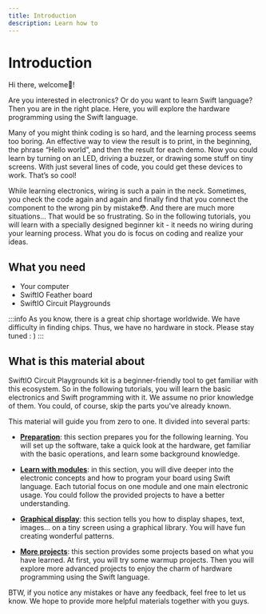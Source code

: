 ```yaml
---
title: Introduction
description: Learn how to
---
```


# Introduction

Hi there, welcome🥳! 

Are you interested in electronics? Or do you want to learn Swift language? Then you are in the right place. Here, you will explore the hardware programming using the Swift language.

Many of you might think coding is so hard, and the learning process seems too boring. An effective way to view the result is to print, in the beginning, the phrase “Hello world”, and then the result for each demo. Now you could learn by turning on an LED, driving a buzzer, or drawing some stuff on tiny screens. With just several lines of code, you could get these devices to work. That’s so cool!

While learning electronics, wiring is such a pain in the neck. Sometimes, you check the code again and again and finally find that you connect the component to the wrong pin by mistake😳. And there are much more situations... That would be so frustrating. So in the following tutorials, you will learn with a specially designed beginner kit - it needs no wiring during your learning process. What you do is focus on coding and realize your ideas.

## What you need

* Your computer
* SwiftIO Feather board
* SwiftIO Circuit Playgrounds


:::info
As you know, there is a great chip shortage worldwide. We have difficulty in finding chips. Thus, we have no hardware in stock. Please stay tuned : )
:::

## What is this material about

SwiftIO Circuit Playgrounds kit is a beginner-friendly tool to get familiar with this ecosystem. So in the following tutorials, you will learn the basic electronics and Swift programming with it. We assume no prior knowledge of them. You could, of course, skip the parts you've already known.

This material will guide you from zero to one. It divided into several parts:

* [**Preparation**](./preparation/overview): this section prepares you for the following learning. You will set up the software, take a quick look at the hardware, get familiar with the basic operations, and learn some background knowledge.

* [**Learn with modules**](./modules/overview): in this section, you will dive deeper into the electronic concepts and how to program your board using Swift language. Each tutorial focus on one module and one main electronic usage. You could follow the provided projects to have a better understanding.

* [**Graphical display**](./display/before-start): this section tells you how to display shapes, text, images... on a tiny screen using a graphical library. You will have fun creating wonderful patterns.

* [**More projects**](./projects/overview): this section provides some projects based on what you have learned. At first, you will try some warmup projects. Then you will explore more advanced projects to enjoy the charm of hardware programming using the Swift language. 


BTW, if you notice any mistakes or have any feedback, feel free to let us know. We hope to provide more helpful materials together with you guys.
